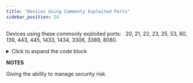 ```yaml
---
title: "Devices Using Commonly Exploited Ports"
sidebar_position: 24
---
```


Devices using these commonly exploited ports:   20, 21, 22, 23, 25, 53, 80, 139, 443, 445, 1433, 1434, 3306, 3389, 8080.

<details>
    <summary>Click to expand the code block</summary>
    ```sql
    select
         ds.device_name
         ,ds.device_type
         ,ds.insecure_port_other_device
    from view_dbb_security_v2 ds
    where ds.insecure_port_other_device is not null
    order by ds.device_name
    ```
</details>

**NOTES**

Giving the ability to manage security risk.
